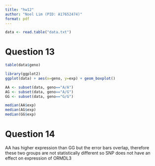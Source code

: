 ```yaml
---
title: "hw12"
author: "Noel Lim (PID: A17652474)"
format: pdf
---
```


```r
data <- read.table("data.txt")
```

# Question 13
```r
table(data$geno)
```

```r
library(ggplot2)
ggplot(data) + aes(x=geno, y=exp) + geom_boxplot()
```


```r
AA <- subset(data, geno=="A/A")
AG <- subset(data, geno=="A/G")
GG <- subset(data, geno=="G/G")
```

```r
median(AA$exp)
median(AG$exp)
median(GG$exp)
```

# Question 14
AA has higher expression than GG but the error bars overlap, therefore these two groups are not statistically different so SNP does not have an effect on expression of ORMDL3